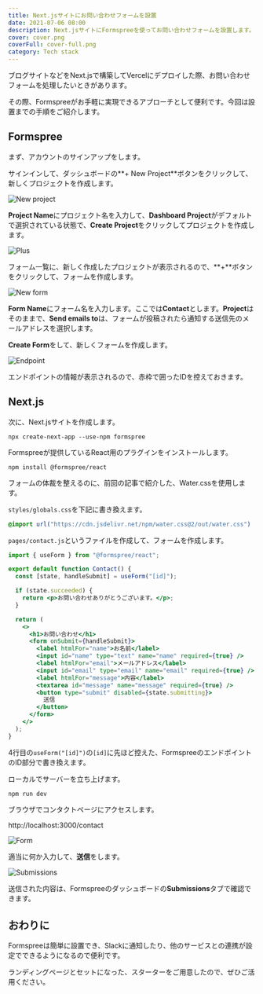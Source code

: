```yaml
---
title: Next.jsサイトにお問い合わせフォームを設置
date: 2021-07-06 08:00
description: Next.jsサイトにFormspreeを使ってお問い合わせフォームを設置します。
cover: cover.png
coverFull: cover-full.png
category: Tech stack
---
```

ブログサイトなどをNext.jsで構築してVercelにデプロイした際、お問い合わせフォームを処理したいときがあります。

その際、Formspreeがお手軽に実現できるアプローチとして便利です。今回は設置までの手順をご紹介します。

## Formspree

まず、アカウントのサインアップをします。

<LinkCard href="https://formspree.io/" />

サインインして、ダッシュボードの**+ New Project**ボタンをクリックして、新しくプロジェクトを作成します。

![New project](new-project.png)

**Project Name**にプロジェクト名を入力して、**Dashboard Project**がデフォルトで選択されている状態で、**Create Project**をクリックしてプロジェクトを作成します。

![Plus](plus.png)

フォーム一覧に、新しく作成したプロジェクトが表示されるので、**+**ボタンをクリックして、フォームを作成します。

![New form](new-form.png)

**Form Name**にフォーム名を入力します。ここでは**Contact**とします。**Project**はそのままで、**Send emails to**は、フォームが投稿されたら通知する送信先のメールアドレスを選択します。

**Create Form**をして、新しくフォームを作成します。

![Endpoint](endpoint.png)

エンドポイントの情報が表示されるので、赤枠で囲ったIDを控えておきます。

## Next.js

次に、Next.jsサイトを作成します。

```shell {filename: shell}
npx create-next-app --use-npm formspree
```

Formspreeが提供しているReact用のプラグインをインストールします。

```shell {filename: shell}
npm install @formspree/react
```

フォームの体裁を整えるのに、前回の記事で紹介した、Water.cssを使用します。

<LinkCard href="/posts/classless" />

`styles/globals.css`を下記に書き換えます。

```css {filename: styles/globals.css}
@import url("https://cdn.jsdelivr.net/npm/water.css@2/out/water.css")
```

`pages/contact.js`というファイルを作成して、フォームを作成します。

```jsx {lineNum}{filename: pages/contact.js}
import { useForm } from "@formspree/react";

export default function Contact() {
  const [state, handleSubmit] = useForm("[id]");

  if (state.succeeded) {
    return <p>お問い合わせありがとうございます。</p>;
  }

  return (
    <>
      <h1>お問い合わせ</h1>
      <form onSubmit={handleSubmit}>
        <label htmlFor="name">お名前</label>
        <input id="name" type="text" name="name" required={true} />
        <label htmlFor="email">メールアドレス</label>
        <input id="email" type="email" name="email" required={true} />
        <label htmlFor="message">内容</label>
        <textarea id="message" name="message" required={true} />
        <button type="submit" disabled={state.submitting}>
          送信
        </button>
      </form>
    </>
  );
}
```

4行目の`useForm("[id]")`の`[id]`に先ほど控えた、FormspreeのエンドポイントのID部分で書き換えます。

ローカルでサーバーを立ち上げます。

```shell {filename: shell}
npm run dev
```

ブラウザでコンタクトページにアクセスします。

http://localhost:3000/contact

![Form](form.png)

適当に何か入力して、**送信**をします。

![Submissions](submissions.png)

送信された内容は、Formspreeのダッシュボードの**Submissions**タブで確認できます。

## おわりに

Formspreeは簡単に設置でき、Slackに通知したり、他のサービスとの連携が設定でできるようになるので便利です。

ランディングページとセットになった、スターターをご用意したので、ぜひご活用ください。

<LinkCard href="/starters/aspree" />
